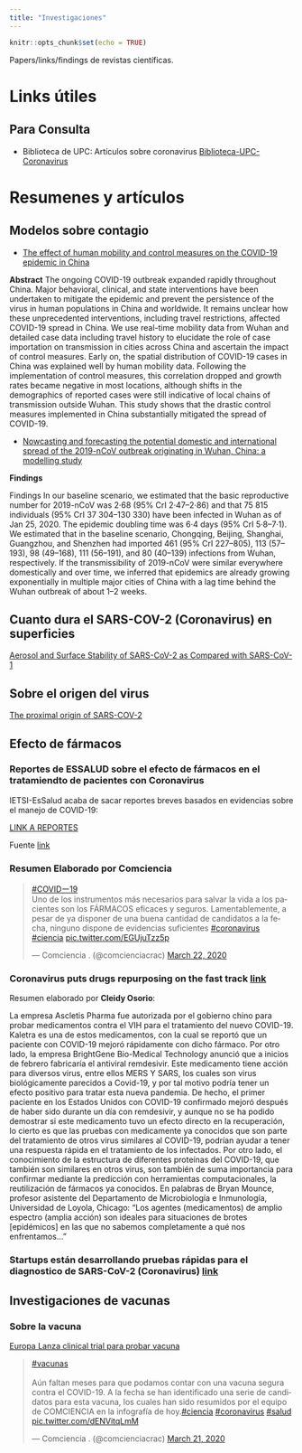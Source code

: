 ```yaml
---
title: "Investigaciones"
---
```


```r
knitr::opts_chunk$set(echo = TRUE)
```

Papers/links/findings de revistas científicas.

# Links útiles 

## Para Consulta

- Biblioteca de UPC: Artículos sobre coronavirus
[Biblioteca-UPC-Coronavirus](https://biblioteca.upc.edu.pe/covid-19/)

# Resumenes y artículos

## Modelos sobre contagio

- [The effect of human mobility and control measures on the COVID-19 epidemic in China](https://science.sciencemag.org/content/early/2020/03/25/science.abb4218)

**Abstract**
The ongoing COVID-19 outbreak expanded rapidly throughout China. Major behavioral, clinical, and state interventions have been undertaken to mitigate the epidemic and prevent the persistence of the virus in human populations in China and worldwide. It remains unclear how these unprecedented interventions, including travel restrictions, affected COVID-19 spread in China. We use real-time mobility data from Wuhan and detailed case data including travel history to elucidate the role of case importation on transmission in cities across China and ascertain the impact of control measures. Early on, the spatial distribution of COVID-19 cases in China was explained well by human mobility data. Following the implementation of control measures, this correlation dropped and growth rates became negative in most locations, although shifts in the demographics of reported cases were still indicative of local chains of transmission outside Wuhan. This study shows that the drastic control measures implemented in China substantially mitigated the spread of COVID-19.

- [Nowcasting and forecasting the potential domestic and international spread of the 2019-nCoV outbreak originating in Wuhan, China: a modelling study](https://www.thelancet.com/pdfs/journals/lancet/PIIS0140-6736(20)30260-9.pdf)

**Findings**

Findings In our baseline scenario, we estimated that the basic reproductive number for 2019-nCoV was 2·68 (95% CrI 2·47–2·86) and that 75 815 individuals (95% CrI 37 304–130 330) have been infected in Wuhan as of Jan 25, 2020. The epidemic doubling time was 6·4 days (95% CrI 5·8–7·1). We estimated that in the baseline scenario, Chongqing, Beijing, Shanghai, Guangzhou, and Shenzhen had imported 461 (95% CrI 227–805),
113 (57–193), 98 (49–168), 111 (56–191), and 80 (40–139) infections from Wuhan, respectively. If the transmissibility of 2019-nCoV were similar everywhere domestically and over time, we inferred that epidemics are already growing exponentially in multiple major cities of China with a lag time behind the Wuhan outbreak of about 1–2 weeks.

## Cuanto dura el SARS-COV-2 (Coronavirus) en superficies

[Aerosol and Surface Stability of SARS-CoV-2 as Compared with SARS-CoV-1](https://www.nejm.org/doi/full/10.1056/NEJMc2004973)

## Sobre el origen del virus

[The proximal origin of SARS-COV-2](https://www.nature.com/articles/s41591-020-0820-9?utm_source=twitter&utm_medium=social&utm_content=organic&utm_campaign=NGMT_USG_JC01_GL_NRJournals)

## Efecto de fármacos

### Reportes de ESSALUD sobre el efecto de fármacos en el tratamiendto de pacientes con Coronavirus

IETSI-EsSalud acaba de sacar reportes breves basados en evidencias sobre el manejo de COVID-19:

[LINK A REPORTES](https://www.dropbox.com/sh/fvv75489t7t0yi7/AACM7HowfgRtwWYo8PA1Ilpha?dl=0&fbclid=IwAR1lnZiYDltoT_4CFT0a9R1uHLDt95kNGwZX8Tn1R6H28ntBh_ttrc7c7mk)

Fuente [link](https://www.facebook.com/photo.php?fbid=10156630222781780&set=a.462103211779&type=3&theater)

### Resumen Elaborado por Comciencia

<blockquote class="twitter-tweet"><p lang="es" dir="ltr"><a href="https://twitter.com/hashtag/COVID%E3%83%BC19?src=hash&amp;ref_src=twsrc%5Etfw">#COVIDー19</a> <br>Uno de los instrumentos más necesarios para salvar la vida a los pacientes son los FÁRMACOS eficaces y seguros. Lamentablemente, a pesar de ya disponer de una buena cantidad de candidatos a la fecha, ninguno dispone de evidencias suficientes <a href="https://twitter.com/hashtag/coronavirus?src=hash&amp;ref_src=twsrc%5Etfw">#coronavirus</a> <a href="https://twitter.com/hashtag/ciencia?src=hash&amp;ref_src=twsrc%5Etfw">#ciencia</a> <a href="https://t.co/EGUjuTzz5p">pic.twitter.com/EGUjuTzz5p</a></p>&mdash; Comciencia . (@comcienciacrac) <a href="https://twitter.com/comcienciacrac/status/1241561946614190080?ref_src=twsrc%5Etfw">March 22, 2020</a></blockquote> <script async src="https://platform.twitter.com/widgets.js" charset="utf-8"></script>

### Coronavirus puts drugs repurposing on the fast track [link](https://www.nature.com/articles/d41587-020-00003-1) 

Resumen elaborado por **Cleidy Osorio**:

La empresa Ascletis Pharma fue autorizada por el gobierno chino para probar medicamentos contra el VIH para el tratamiento del nuevo COVID-19. Kaletra es una de estos medicamentos, con la cual se reportó que un paciente con COVID-19 mejoró rápidamente con dicho fármaco. Por otro lado, la empresa BrightGene Bio-Medical Technology anunció que a inicios de febrero fabricaría el antiviral remdesivir. Este medicamento tiene acción para diversos virus, entre ellos MERS Y SARS, los cuales son virus biológicamente parecidos a Covid-19, y por tal motivo podría tener un efecto positivo para tratar esta nueva pandemia. De hecho, el primer paciente en los Estados Unidos con COVID-19 confirmado mejoró después de haber sido durante un día con remdesivir, y aunque no se ha podido demostrar si este medicamento tuvo un efecto directo en la recuperación, lo cierto es que las pruebas con medicamente ya conocidos que son parte del tratamiento de otros virus similares al COVID-19, podrían ayudar a tener una respuesta rápida en el tratamiento de los infectados.
Por otro lado, el conocimiento de la estructura de diferentes proteínas del COVID-19, que también son similares en otros virus, son también de suma importancia para confirmar mediante la predicción con herramientas computacionales, la reutilización de fármacos ya conocidos.
 En palabras de Bryan Mounce, profesor asistente del Departamento de Microbiología e Inmunología, Universidad de Loyola, Chicago: "Los agentes (medicamentos) de amplio espectro (amplia acción) son ideales para situaciones de brotes [epidémicos] en las que no sabemos completamente a qué nos enfrentamos…"


### Startups están desarrollando pruebas rápidas para el diagnostico de SARS-CoV-2 (Coronavirus) [link](https://www.medrxiv.org/content/10.1101/2020.03.06.20032334v1) 




## Investigaciones de vacunas 

### Sobre la vacuna 

[Europa Lanza clinical trial para probar vacuna](https://presse-inserm-fr.cdn.ampproject.org/c/s/presse.inserm.fr/en/launch-of-a-european-clinical-trial-against-covid-19/38737/amp/)

<blockquote class="twitter-tweet"><p lang="es" dir="ltr"><a href="https://twitter.com/hashtag/vacunas?src=hash&amp;ref_src=twsrc%5Etfw">#vacunas</a><br><br>Aún faltan meses para que podamos contar con una vacuna segura contra el COVID-19. A la fecha se han identificado una serie de candidatos para esta vacuna, los cuales han sido resumidos por el equipo de COMCIENCIA en la infografía de hoy.<a href="https://twitter.com/hashtag/ciencia?src=hash&amp;ref_src=twsrc%5Etfw">#ciencia</a> <a href="https://twitter.com/hashtag/coronavirus?src=hash&amp;ref_src=twsrc%5Etfw">#coronavirus</a> <a href="https://twitter.com/hashtag/salud?src=hash&amp;ref_src=twsrc%5Etfw">#salud</a> <a href="https://t.co/dENVitqLmM">pic.twitter.com/dENVitqLmM</a></p>&mdash; Comciencia . (@comcienciacrac) <a href="https://twitter.com/comcienciacrac/status/1241200175240052736?ref_src=twsrc%5Etfw">March 21, 2020</a></blockquote> <script async src="https://platform.twitter.com/widgets.js" charset="utf-8"></script>

